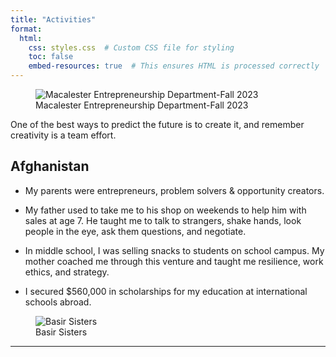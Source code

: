 ```yaml
---
title: "Activities"
format:
  html:
    css: styles.css  # Custom CSS file for styling
    toc: false
    embed-resources: true  # This ensures HTML is processed correctly
---
```


![Macalester Entrepreneurship Department-Fall 2023](images/MAC-Entre%20Department.jpg)

::: red-background
One of the best ways to predict the future is to create it, and remember creativity is a team effort.
:::

## Afghanistan

- My parents were entrepreneurs, problem solvers & opportunity creators.  

- My father used to take me to his shop on weekends to help him with sales at age 7. He taught me to talk to strangers, shake hands, look people in the eye, ask them questions, and negotiate. 

- In middle school, I was selling snacks to students on school campus. My mother coached me through this venture and taught me resilience, work ethics, and strategy.

- I secured $560,000 in scholarships for my education at international schools abroad.


![Basir Sisters](images/Three sisters.jpg)


------------------------------------------------------------------------
